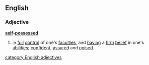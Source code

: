==English==
===Adjective===
'''[[self]]-[[possessed]]'''
#in [[full]] [[control]] of one's [[faculties]], and [[having]] a [[firm]] [[belief]] in one's [[abilities]]; [[confident]], [[assured]] and [[poised]]
[[category:English adjectives]]